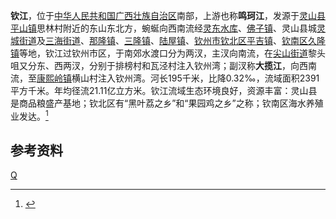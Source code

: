 '''钦江'''，位于[[中华人民共和国|中华人民共和国]][[广西壮族自治区|广西壮族自治区]]南部，上游也称'''鸣珂江'''，发源于[[灵山县|灵山县]][[平山镇_(灵山县)|平山镇]]思林村附近的东山东北方，蜿蜒向西南流经[[灵东水库|灵东水库]]、[[佛子镇|佛子镇]]、灵山县城[[灵城街道|灵城街道]]及[[三海街道|三海街道]]、[[那隆镇_(灵山县)|那隆镇]]、[[三隆镇|三隆镇]]、[[陆屋镇|陆屋镇]]、[[钦州市|钦州市]][[钦北区|钦北区]][[平吉镇|平吉镇]]、[[钦南区|钦南区]][[久隆镇|久隆镇]]等地，钦江过钦州市区，于南郊水渡口分为两汊，主汊向南流，在[[尖山街道_(钦州市)|尖山街道]]黎头咀又分东、西两汊，分别于排榜村和瓦泾村注入钦州湾；副汊称'''大揽江'''，向西南流，至[[康熙岭镇|康熙岭镇]]横山村注入钦州湾。河长195千米，比降0.32‰，流域面积2391平方千米。年均径流21.11亿立方米。钦江流域生态环境良好，资源丰富：灵山县是商品粮盛产基地；钦北区有“黑叶荔之乡”和“果园鸡之乡”之称；钦南区海水养殖业发达。<ref name="中国河湖大典">{{cite book |author=《[[中国河湖大典|中国河湖大典]]》编纂委员会 |title=《中国河湖大典·珠江卷》 |year=2013年1月 |publisher=中国水利水电出版社 |location=北京 |pages=398页|isbn= 978-7-5170-0561-2 }}</ref>

==参考资料==
{{reflist}}

{{东南沿海诸河}}
{{粤桂琼沿海诸河流}}

[[category:广西河流|Q]]